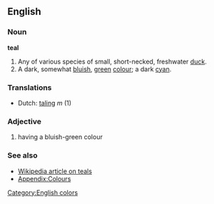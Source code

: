 ==English==
===Noun===
'''teal'''

#Any of various species of small, short-necked, freshwater [[duck]].
#A dark, somewhat [[bluish]], [[green]] [[color|colour]]; a dark [[cyan]].

===Translations===
*Dutch: [[taling]] ''m'' (1)

===Adjective===
#having a bluish-green colour

===See also===
*[[en:Teal|Wikipedia article on teals]]
*[[Wiktionary_Appendix:Colours|Appendix:Colours]]

[[Category:English colors]]
